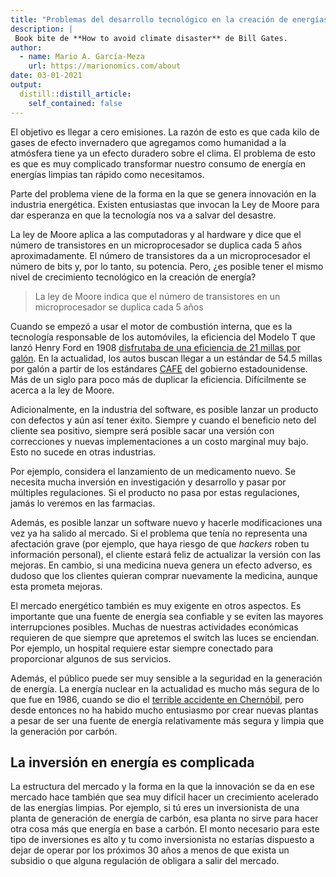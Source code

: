 ```yaml
---
title: "Problemas del desarrollo tecnológico en la creación de energías limpias"
description: |
 Book bite de **How to avoid climate disaster** de Bill Gates.
author:
  - name: Mario A. García-Meza
    url: https://marionomics.com/about
date: 03-01-2021
output:
  distill::distill_article:
    self_contained: false
---
```


El objetivo es llegar a cero emisiones. La razón de esto es que cada kilo de gases de efecto invernadero que agregamos como humanidad a la atmósfera tiene ya un efecto duradero sobre el clima. El problema de esto es que es muy complicado transformar nuestro consumo de energía en energías limpias tan rápido como necesitamos.

Parte del problema viene de la forma en la que se genera innovación en la industria energética. Existen entusiastas que invocan la Ley de Moore para dar esperanza en que la tecnología nos va a salvar del desastre.

La ley de Moore aplica a las computadoras y al hardware y dice que el número de transistores en un microprocesador se duplica cada 5 años aproximadamente. El número de transistores da a un microprocesador el número de bits y, por lo tanto, su potencia. Pero, ¿es posible tener el mismo nivel de crecimiento tecnológico en la creación de energía?

> La ley de Moore indica que el número de transistores en un microprocesador se duplica cada 5 años

Cuando se empezó a usar el motor de combustión interna, que es la tecnología responsable de los automóviles, la eficiencia del Modelo T que lanzó Henry Ford en 1908 [disfrutaba de una eficiencia de 21 millas por galón](https://www.csmonitor.com/Technology/2012/0307/From-Model-T-to-Prius-13-big-moments-in-fuel-efficiency-history). En la actualidad, los autos buscan llegar a un estándar de 54.5 millas por galón a partir de los estándares [CAFE](https://en.wikipedia.org/wiki/Corporate_average_fuel_economy) del gobierno estadounidense. Más de un siglo para poco más de duplicar la eficiencia. Difícilmente se acerca a la ley de Moore.

Adicionalmente, en la industria del software, es posible lanzar un producto con defectos y aún así tener éxito. Siempre y cuando el beneficio neto del cliente sea positivo, siempre será posible sacar una versión con correcciones y nuevas implementaciones a un costo marginal muy bajo. Esto no sucede en otras industrias.

Por ejemplo, considera el lanzamiento de un medicamento nuevo. Se necesita mucha inversión en investigación y desarrollo y pasar por múltiples regulaciones. Si el producto no pasa por estas regulaciones, jamás lo veremos en las farmacias. 

Además, es posible lanzar un software nuevo y hacerle modificaciones una vez ya ha salido al mercado. Si el problema que tenía no representa una afectación grave (por ejemplo, que haya riesgo de que *hackers* roben tu información personal), el cliente estará feliz de actualizar la versión con las mejoras. En cambio, si una medicina nueva genera un efecto adverso, es dudoso que los clientes quieran comprar nuevamente la medicina, aunque esta prometa mejoras.

El mercado energético también es muy exigente en otros aspectos. Es importante que una fuente de energía sea confiable y se eviten las mayores interrupciones posibles. Muchas de nuestras actividades económicas requieren de que siempre que apretemos el switch las luces se enciendan. Por ejemplo, un hospital requiere estar siempre conectado para proporcionar algunos de sus servicios.

Además, el público puede ser muy sensible a la seguridad en la generación de energía. La energía nuclear en la actualidad es mucho más segura de lo que fue en 1986, cuando se dio el [terrible accidente en Chernóbil](https://es.wikipedia.org/wiki/Accidente_de_Chernóbil), pero desde entonces no ha habido mucho entusiasmo por crear nuevas plantas a pesar de ser una fuente de energía relativamente más segura y limpia que la generación por carbón.

## La inversión en energía es complicada

La estructura del mercado y la forma en la que la innovación se da en ese mercado hace también que sea muy difícil hacer un crecimiento acelerado de las energías limpias. Por ejemplo, si tú eres un inversionista de una planta de generación de energía de carbón, esa planta no sirve para hacer otra cosa más que energía en base a carbón. El monto necesario para este tipo de inversiones es alto y tu como inversionista no estarías dispuesto a dejar de operar por los próximos 30 años a menos de que exista un subsidio o que alguna regulación de obligara a salir del mercado.